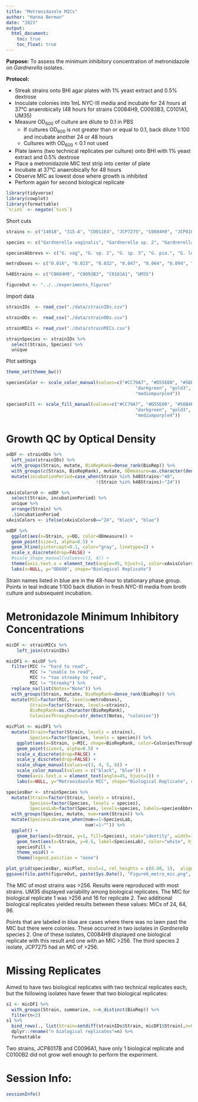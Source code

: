 ```yaml
---
title: "Metronidazole MICs"
author: "Hanna Berman"
date: "2023"
output:
  html_document:
    toc: true
    toc_float: true
---
```


**Purpose:**
  To assess the minimum inhibitory concentration of metronidazole on *Gardnerella* isolates. 
  
**Protocol:**
  
* Streak strains onto BHI agar plates with 1% yeast extract and 0.5% dextrose
* Inoculate colonies into 1mL NYC-III media and incubate for 24 hours at 37&deg;C anaerobically (48 hours for strains C0084H9, C0093B3, C0101A1, UM35)
* Measure OD~600~ of culture are dilute to 0.1 in PBS
  + If cultures OD~600~ is not greater than or equal to 0.1, back dilute 1:100 and incubate another 24 or 48 hours
  + Cultures with OD~600~ < 0.1 not used
* Plate lawns (two technical replicates per culture) onto BHI with 1% yeast extract and 0.5% dextrose
* Place a metronidazole MIC test strip into center of plate
* Incubate at 37&deg;C anaerobically for 48 hours
* Observe MIC as lowest dose where growth is inhibited
* Perform again for second biological replicate


```r
library(tidyverse)
library(cowplot)
library(formattable)
`%!in%` <- negate(`%in%`)
```
  Short cuts
```r

strains <- c("14018", "315-A", "C0011E4", "JCP7275", "C0084H9", "JCP8108", "JCP8017B", "C0040C2" , "UM35",  "JCP8066", "C0093B3", "AMD", "C0096A1", "C0102A2",  "UM224", "Gv5-1", "C0179B4", "C0056B5", "Gv101", "C0100B2", "C0101A1", "CMW7778B")

species <- c("Gardnerella vaginalis", "Gardnerella sp. 2", "Gardnerella sp. 3", "Gardnerella piotii", "Gardnerella leopoldii", "Gardnerella swidsinskii", "Gardnerella sp. 7", "Gardnerella sp. 8", "Gardnerella sp. 10", "Gardnerella sp. 11", "Gardnerella sp. 12")

speciesAbbrevs <- c("G. vag", "G. sp. 2", "G. sp. 3", "G. pio.", "G. leo.", "G. swi.", "7", "G. sp. 8", "10", "11", "12")

metroDoses <- c("0.016", "0.023", "0.032", "0.047", "0.064", "0.094", "0.125", "0.19", "0.25", "0.38", "0.50", "0.75", "1.0", "1.5", "2", "3", "4", "6", "8", "12", "16", "24", "32", "48", "64", "96", "128", "192", "256", ">256")

h48Strains <- c("C0084H9", "C0093B3", "C0101A1", "UM35")

figureOut <- "../../experiments_figures"
```

  Import data
```r

strainIDs  <- read_csv("./data/strainIDs.csv")

strainODs <-  read_csv("./data/strainODs.csv")

strainMICs <- read_csv("./data/strainMICs.csv")

strainSpecies <- strainIDs %>%
  select(Strain, Species) %>%
  unique

```


  Plot settings
```r

theme_set(theme_bw())

speciesColor <- scale_color_manual(values=c("#CC79A7", "#D55E00", "#56B4E9", "#0072B2", "#E69F00", "#009E73", 
                                                 "darkgreen", "gold3", "darkred", "darkblue",
                                                 "mediumpurple4"))

speciesFill <- scale_fill_manual(values=c("#CC79A7", "#D55E00", "#56B4E9", "#0072B2", "#E69F00", "#009E73", 
                                                 "darkgreen", "gold3", "darkred", "darkblue",
                                                 "mediumpurple4"))


```

# Growth QC by Optical Density
```r
odDF <- strainODs %>%
  left_join(strainIDs) %>%
  with_groups(Strain, mutate, BioRepRank=dense_rank(BioRep)) %>%
  with_groups(c(Strain, BioRepRank), mutate, ODmeasure=as.character(dense_rank(ODdate))) %>%
  mutate(incubationPeriod=case_when(Strain %in% h48Strains~"48",
                                  !(Strain %in% h48Strains)~"24"))
```

```r
xAxisColors0 <- odDF %>%
  select(Strain, incubationPeriod) %>%
  unique %>%
  arrange(Strain) %>%
  .$incubationPeriod
xAxisColors <- ifelse(xAxisColors0=="24", "black", "blue")

odDF %>%
  ggplot(aes(x=Strain, y=OD, color=ODmeasure)) +
  geom_point(size=3, alpha=0.5) +
  geom_hline(yintercept=0.1, color="gray", linetype=2) +
  scale_x_discrete(drop=FALSE) +
  #scale_shape_manual(values=c(3, 4)) +
  theme(axis.text.x = element_text(angle=45, hjust=1, color=xAxisColors)) +
  labs(x=NULL, y="OD600", shape="Biological Replicate")
```

  Strain names listed in blue are in the 48-hour to stationary phase group. Points in teal indicate 1:100 back dilution in fresh NYC-III media from broth culture and subsequent incubation.

# Metronidazole Minimum Inhibitory Concentrations
```r
micDF <- strainMICs %>%
    left_join(strainIDs)

micDF1 <- micDF %>%
  filter(MIC != "hard to read",
         MIC != "unable to read",
         MIC != "too streaky to read", 
         MIC != "Streaky") %>%
  replace_na(list(Notes="None")) %>%
  with_groups(Strain, mutate, BioRepRank=dense_rank(BioRep)) %>%
  mutate(MIC=factor(MIC, levels=metroDoses),
         Strain=factor(Strain, levels=strains),
         BioRepRank=as.character(BioRepRank), 
         ColoniesThroughout=str_detect(Notes, "colonies"))
```

```r
micPlot <- micDF1 %>%
  mutate(Strain=factor(Strain, levels = strains),
         Species=factor(Species, levels = species)) %>%
    ggplot(aes(x=Strain, y=MIC, shape=BioRepRank, color=ColoniesThroughout)) +
    geom_point(size=3, alpha=0.5) +
    scale_x_discrete(drop=FALSE) +
    scale_y_discrete(drop=FALSE) +
    scale_shape_manual(values=c(3, 4, 5, 6)) +
    scale_color_manual(values = c("black", "blue")) +
    theme(axis.text.x = element_text(angle=45, hjust=1)) +
    labs(x=NULL, y="Metronidazole MIC", shape="Biological Replicate", color="Colonies Throughout")

speciesBar <- strainSpecies %>%
  mutate(Strain=factor(Strain, levels = strains),
         Species=factor(Species, levels = species),
         SpeciesLab=factor(Species, levels=species, labels=speciesAbbrevs)) %>%
  with_groups(Species, mutate, num=rank(Strain)) %>%
  mutate(SpeciesLab=case_when(num==1~SpeciesLab,
                              num!=1~"")) %>%
  ggplot() +
    geom_bar(aes(x=Strain, y=1, fill=Species), stat="identity", width=1.1) +
    geom_text(aes(x=Strain, y=0.5, label=SpeciesLab), color="white", hjust = 0.25, size=3) +
    speciesFill +
    theme_void() +
    theme(legend.position = "none")

plot_grid(speciesBar, micPlot, ncol=1, rel_heights = c(0.08, 1),  align = "v", axis = "lr")
ggsave(file.path(figureOut, paste(Sys.Date(), "Figure6_metro_mic.png", sep="_")))
```

  The MIC of most strains was >256. Results were reproduced with most strains. UM35 displayed variability among biological replicates. The MIC for biological replicate 1 was >256 and 16 for replicate 2. Two additional biological replicates yielded results between these values: MICs of 24, 64, 96.
  
  Points that are labeled in blue are cases where there was no lawn past the MIC but there were colonies. These occurred in two isolates in *Gardnerella* species 2. One of these isolates, C0084H9 displayed one biological replicate with this result and one with an MIC >256. The third species 2 isolate, JCP7275 had an MIC of >256.
  
# Missing Replicates
  Aimed to have two biological replicates with two technical replicates each, but the following isolates have fewer that two biological replicates:
```r
s1 <- micDF1 %>%
  with_groups(Strain, summarize, n=n_distinct(BioRep)) %>%
  filter(n<2) 
s1 %>%
  bind_rows(., list(Strain=setdiff(strainIDs$Strain, micDF1$Strain),n=0)) %>%
  dplyr::rename("n biological replicates"=n) %>%
  formattable
```

Two strains, JCP8017B and C0096A1, have only 1 biological replicate and C0100B2 did not grow well enough to perform the experiment.


# Session Info:
```r
sessionInfo()
```